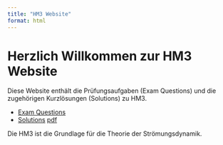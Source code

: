 ```yaml
---
title: "HM3 Website"
format: html
---
```


# Herzlich Willkommen zur HM3 Website

Diese Website enthält die Prüfungsaufgaben (Exam Questions) und die zugehörigen Kurzlösungen (Solutions) zu HM3.

- [Exam Questions](exam-questions.qmd)
- [Solutions](solutions.qmd) [pdf](HM3_Klausur_Lösung.pdf)

Die HM3 ist die Grundlage für die Theorie der Strömungsdynamik. 
